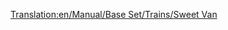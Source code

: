 [[Translation:en/Manual/Base Set/Trains/Sweet Van]]

{{en/Manual/Base Set/Trains/Trains Carriages new|Picture=[[File:en/Manual/Base Set/Trains/Sweetvan.png]]
|NormalCost=£1,060 ($2,120)
|NormalWeight=21 / 28 t
|NormalCapacity=25 bags of sweets
|MonoCost="
|MonoWeight=21 / 30 t
|MonoCapacity=30 bags of sweets
|MagCost="
|MagWeight=21 / 31 t
|MagCapacity=32 bags of sweets
|Description=No description has been added yet. Feel free to add one.
}}
